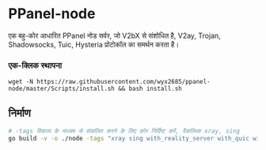 # PPanel-node

एक बहु-कोर आधारित PPanel नोड सर्वर, जो V2bX से संशोधित है, V2ay, Trojan, Shadowsocks, Tuic, Hysteria प्रोटोकॉल का समर्थन करता है।

### एक-क्लिक स्थापना

```
wget -N https://raw.githubusercontent.com/wyx2685/ppanel-node/master/Scripts/install.sh && bash install.sh
```

## निर्माण

```bash
# -tags विकल्प के माध्यम से संकलित करने के लिए कोर निर्दिष्ट करें, वैकल्पिक xray, sing
go build -v -o ./node -tags "xray sing with_reality_server with_quic with_grpc with_utls with_wireguard with_acme" -trimpath -ldflags "-s -w -buildid="
```



<Giscus />
